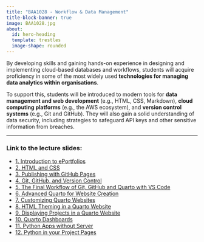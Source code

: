 ```yaml
---
title: "BAA1028 - Workflow & Data Management"
title-block-banner: true
image: BAA1028.jpg
about:
  id: hero-heading
  template: trestles
  image-shape: rounded
---
```


::: {#hero-heading}

By developing skills and gaining hands-on experience in designing and implementing cloud-based databases and workflows, students will acquire proficiency in some of the most widely used **technologies for managing data analytics within organisations**.

To support this, students will be introduced to modern tools for **data management and web development** (e.g., HTML, CSS, Markdown), **cloud computing platforms** (e.g., the AWS ecosystem), and **version control systems** (e.g., Git and GitHub). They will also gain a solid understanding of data security, including strategies to safeguard API keys and other sensitive information from breaches.

:::

---

### Link to the lecture slides:

- [1. Introduction to ePortfolios](https://damien-dupre.github.io/BAA1028/lectures/lecture_1)
- [2. HTML and CSS](https://damien-dupre.github.io/BAA1028/lectures/lecture_2)
- [3. Publishing with GitHub Pages](https://damien-dupre.github.io/BAA1028/lectures/lecture_3)
- [4. Git, GitHub, and Version Control](https://damien-dupre.github.io/BAA1028/lectures/lecture_4)
- [5. The Final Workflow of Git, GitHub and Quarto with VS Code](https://damien-dupre.github.io/BAA1028/lectures/lecture_5)
- [6. Advanced Quarto for Website Creation](https://damien-dupre.github.io/BAA1028/lectures/lecture_6)
- [7. Customizing Quarto Websites](https://damien-dupre.github.io/BAA1028/lectures/lecture_7)
- [8. HTML Theming in a Quarto Website](https://damien-dupre.github.io/BAA1028/lectures/lecture_8)
- [9. Displaying Projects in a Quarto Website](https://damien-dupre.github.io/BAA1028/lectures/lecture_9)
- [10. Quarto Dashboards](https://damien-dupre.github.io/BAA1028/lectures/lecture_10)
- [11. Python Apps without Server](https://damien-dupre.github.io/BAA1028/lectures/lecture_11)
- [12. Python in your Project Pages](https://damien-dupre.github.io/BAA1028/lectures/lecture_12)